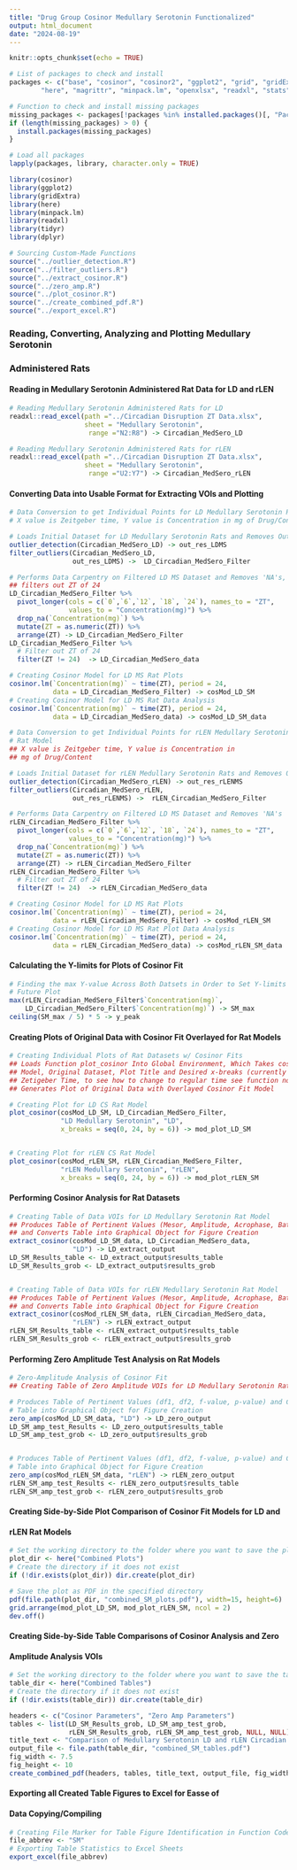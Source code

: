 ```yaml
---
title: "Drug Group Cosinor Medullary Serotonin Functionalized"
output: html_document
date: "2024-08-19"
---
```


```r
knitr::opts_chunk$set(echo = TRUE)

# List of packages to check and install
packages <- c("base", "cosinor", "cosinor2", "ggplot2", "grid", "gridExtra",
        "here", "magrittr", "minpack.lm", "openxlsx", "readxl", "stats", "tidyr", "dplyr")

# Function to check and install missing packages
missing_packages <- packages[!packages %in% installed.packages()[, "Package"]]
if (length(missing_packages) > 0) {
  install.packages(missing_packages)
}

# Load all packages
lapply(packages, library, character.only = TRUE)

library(cosinor)
library(ggplot2)
library(gridExtra)
library(here)
library(minpack.lm)
library(readxl)
library(tidyr)
library(dplyr)
```


```r
# Sourcing Custom-Made Functions
source("../outlier_detection.R")
source("../filter_outliers.R")
source("../extract_cosinor.R")
source("../zero_amp.R")
source("../plot_cosinor.R")
source("../create_combined_pdf.R")
source("../export_excel.R")
```


### Reading, Converting, Analyzing and Plotting Medullary Serotonin 
### Administered Rats 
#### Reading in Medullary Serotonin Administered Rat Data for LD and rLEN
```r
# Reading Medullary Serotonin Administered Rats for LD
readxl::read_excel(path ="../Circadian Disruption ZT Data.xlsx",
                   sheet = "Medullary Serotonin",
                    range ="N2:R8") -> Circadian_MedSero_LD

# Reading Medullary Serotonin Administered Rats for rLEN
readxl::read_excel(path ="../Circadian Disruption ZT Data.xlsx",
                   sheet = "Medullary Serotonin",
                    range ="U2:Y7") -> Circadian_MedSero_rLEN
```


#### Converting Data into Usable Format for Extracting VOIs and Plotting
```r
# Data Conversion to get Individual Points for LD Medullary Serotonin Rat Model
# X value is Zeitgeber time, Y value is Concentration in mg of Drug/Content

# Loads Initial Dataset for LD Medullary Serotonin Rats and Removes Outliers
outlier_detection(Circadian_MedSero_LD) -> out_res_LDMS
filter_outliers(Circadian_MedSero_LD, 
                out_res_LDMS) ->  LD_Circadian_MedSero_Filter

# Performs Data Carpentry on Filtered LD MS Dataset and Removes 'NA's,
## filters out ZT of 24
LD_Circadian_MedSero_Filter %>%
  pivot_longer(cols = c(`0`,`6`,`12`, `18`, `24`), names_to = "ZT", 
               values_to = "Concentration(mg)") %>%
  drop_na(`Concentration(mg)`) %>%
  mutate(ZT = as.numeric(ZT)) %>%
  arrange(ZT) -> LD_Circadian_MedSero_Filter
LD_Circadian_MedSero_Filter %>%
  # Filter out ZT of 24
  filter(ZT != 24)  -> LD_Circadian_MedSero_data

# Creating Cosinor Model for LD MS Rat Plots
cosinor.lm(`Concentration(mg)` ~ time(ZT), period = 24,
           data = LD_Circadian_MedSero_Filter) -> cosMod_LD_SM
# Creating Cosinor Model for LD MS Rat Data Analysis
cosinor.lm(`Concentration(mg)` ~ time(ZT), period = 24,
           data = LD_Circadian_MedSero_data) -> cosMod_LD_SM_data
```

```r
# Data Conversion to get Individual Points for rLEN Medullary Serotonin 
# Rat Model
## X value is Zeitgeber time, Y value is Concentration in 
## mg of Drug/Content

# Loads Initial Dataset for rLEN Medullary Serotonin Rats and Removes Outliers
outlier_detection(Circadian_MedSero_rLEN) -> out_res_rLENMS
filter_outliers(Circadian_MedSero_rLEN, 
                out_res_rLENMS) ->  rLEN_Circadian_MedSero_Filter

# Performs Data Carpentry on Filtered LD MS Dataset and Removes 'NA's
rLEN_Circadian_MedSero_Filter %>%
  pivot_longer(cols = c(`0`,`6`,`12`, `18`, `24`), names_to = "ZT", 
               values_to = "Concentration(mg)") %>%
  drop_na(`Concentration(mg)`) %>%
  mutate(ZT = as.numeric(ZT)) %>%
  arrange(ZT) -> rLEN_Circadian_MedSero_Filter
rLEN_Circadian_MedSero_Filter %>%
  # Filter out ZT of 24
  filter(ZT != 24)  -> rLEN_Circadian_MedSero_data

# Creating Cosinor Model for LD MS Rat Plots
cosinor.lm(`Concentration(mg)` ~ time(ZT), period = 24,
           data = rLEN_Circadian_MedSero_Filter) -> cosMod_rLEN_SM
# Creating Cosinor Model for LD MS Rat Plot Data Analysis
cosinor.lm(`Concentration(mg)` ~ time(ZT), period = 24,
           data = rLEN_Circadian_MedSero_data) -> cosMod_rLEN_SM_data
```


#### Calculating the Y-limits for Plots of Cosinor Fit
```r
# Finding the max Y-value Across Both Datsets in Order to Set Y-limits of 
# Future Plot
max(rLEN_Circadian_MedSero_Filter$`Concentration(mg)`, 
    LD_Circadian_MedSero_Filter$`Concentration(mg)`) -> SM_max
ceiling(SM_max / 5) * 5 -> y_peak
```


#### Creating Plots of Original Data with Cosinor Fit Overlayed for Rat Models
```r
# Creating Individual Plots of Rat Datasets w/ Cosinor Fits
## Loads Function plot_cosinor Into Global Environment, Which Takes cosMod 
## Model, Original Dataset, Plot Title and Desired x-breaks (currently set for
## Zetigeber Time, to see how to change to regular time see function notes) and
## Generates Plot of Original Data with Overlayed Cosinor Fit Model

# Creating Plot for LD CS Rat Model
plot_cosinor(cosMod_LD_SM, LD_Circadian_MedSero_Filter, 
             "LD Medullary Serotonin", "LD",
             x_breaks = seq(0, 24, by = 6)) -> mod_plot_LD_SM


# Creating Plot for rLEN CS Rat Model
plot_cosinor(cosMod_rLEN_SM, rLEN_Circadian_MedSero_Filter, 
             "rLEN Medullary Serotonin", "rLEN",
             x_breaks = seq(0, 24, by = 6)) -> mod_plot_rLEN_SM
```


#### Performing Cosinor Analysis for Rat Datasets
```r
# Creating Table of Data VOIs for LD Medullary Serotonin Rat Model
## Produces Table of Pertinent Values (Mesor, Amplitude, Acrophase, Bathyphase)
## and Converts Table into Graphical Object for Figure Creation
extract_cosinor(cosMod_LD_SM_data, LD_Circadian_MedSero_data,
                "LD") -> LD_extract_output
LD_SM_Results_table <- LD_extract_output$results_table
LD_SM_Results_grob <- LD_extract_output$results_grob


# Creating Table of Data VOIs for rLEN Medullary Serotonin Rat Model
## Produces Table of Pertinent Values (Mesor, Amplitude, Acrophase, Bathyphase)
## and Converts Table into Graphical Object for Figure Creation
extract_cosinor(cosMod_rLEN_SM_data, rLEN_Circadian_MedSero_data,
                "rLEN") -> rLEN_extract_output
rLEN_SM_Results_table <- rLEN_extract_output$results_table
rLEN_SM_Results_grob <- rLEN_extract_output$results_grob
```


#### Performing Zero Amplitude Test Analysis on Rat Models
```r
# Zero-Amplitude Analysis of Cosinor Fit
## Creating Table of Zero Amplitude VOIs for LD Medullary Serotonin Rat Model

# Produces Table of Pertinent Values (df1, df2, f-value, p-value) and Converts 
# Table into Graphical Object for Figure Creation
zero_amp(cosMod_LD_SM_data, "LD") -> LD_zero_output
LD_SM_amp_test_Results <- LD_zero_output$results_table
LD_SM_amp_test_grob <- LD_zero_output$results_grob


# Produces Table of Pertinent Values (df1, df2, f-value, p-value) and Converts 
# Table into Graphical Object for Figure Creation
zero_amp(cosMod_rLEN_SM_data, "rLEN") -> rLEN_zero_output
rLEN_SM_amp_test_Results <- rLEN_zero_output$results_table
rLEN_SM_amp_test_grob <- rLEN_zero_output$results_grob
```


#### Creating Side-by-Side Plot Comparison of Cosinor Fit Models for LD and 
#### rLEN Rat Models
```r
# Set the working directory to the folder where you want to save the plot
plot_dir <- here("Combined Plots")
# Create the directory if it does not exist
if (!dir.exists(plot_dir)) dir.create(plot_dir)  

# Save the plot as PDF in the specified directory
pdf(file.path(plot_dir, "combined_SM_plots.pdf"), width=15, height=6)
grid.arrange(mod_plot_LD_SM, mod_plot_rLEN_SM, ncol = 2)
dev.off()
```


#### Creating Side-by-Side Table Comparisons of Cosinor Analysis and Zero
#### Amplitude Analysis VOIs
```r
# Set the working directory to the folder where you want to save the tables
table_dir <- here("Combined Tables")
# Create the directory if it does not exist
if (!dir.exists(table_dir)) dir.create(table_dir)  

headers <- c("Cosinor Parameters", "Zero Amp Parameters")
tables <- list(LD_SM_Results_grob, LD_SM_amp_test_grob, 
               rLEN_SM_Results_grob, rLEN_SM_amp_test_grob, NULL, NULL)
title_text <- "Comparison of Medullary Serotonin LD and rLEN Circadian Disruption Values"
output_file <- file.path(table_dir, "combined_SM_tables.pdf")
fig_width <- 7.5
fig_height <- 10
create_combined_pdf(headers, tables, title_text, output_file, fig_width, fig_height)
```


#### Exporting all Created Table Figures to Excel for Easse of
#### Data Copying/Compiling
```r
# Creating File Marker for Table Figure Identification in Function Code
file_abbrev <- "SM"
# Exporting Table Statistics to Excel Sheets
export_excel(file_abbrev)
```